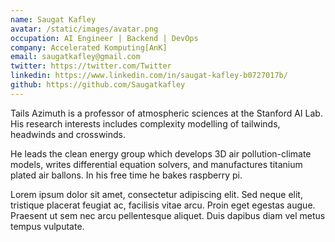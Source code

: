 ```yaml
---
name: Saugat Kafley
avatar: /static/images/avatar.png
occupation: AI Engineer | Backend | DevOps
company: Accelerated Komputing[AnK]
email: saugatkafley@gmail.com
twitter: https://twitter.com/Twitter
linkedin: https://www.linkedin.com/in/saugat-kafley-b0727017b/
github: https://github.com/Saugatkafley
---
```


Tails Azimuth is a professor of atmospheric sciences at the Stanford AI Lab. His research interests includes complexity modelling of tailwinds, headwinds and crosswinds.

He leads the clean energy group which develops 3D air pollution-climate models, writes differential equation solvers, and manufactures titanium plated air ballons. In his free time he bakes raspberry pi.

Lorem ipsum dolor sit amet, consectetur adipiscing elit. Sed neque elit, tristique placerat feugiat ac, facilisis vitae arcu. Proin eget egestas augue. Praesent ut sem nec arcu pellentesque aliquet. Duis dapibus diam vel metus tempus vulputate.
